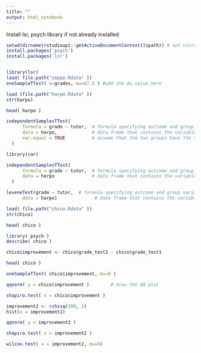 ```yaml
---
title: ""
output: html_notebook
---
```




Install lsr, psych library if not already installed
```r
setwd(dirname(rstudioapi::getActiveDocumentContext()$path)) # set curretn path as workpath
install.packages('psych')
install.packages('lsr')
```

```r

```


```r
library(lsr)
load( file.path("zeppo.Rdata" )) 
oneSampleTTest( x=grades, mu=67.5 ) #add the mu value here

```


```r

load (file.path("harpo.Rdata" ))
str(harpo)
```

```r
head( harpo )
```


```r
independentSamplesTTest( 
      formula = grade ~ tutor,  # formula specifying outcome and group variables
      data = harpo,             # data frame that contains the variables
      var.equal = TRUE          # assume that the two groups have the same variance
  )
```
```r
library(car)
```


```r
independentSamplesTTest( 
      formula = grade ~ tutor,  # formula specifying outcome and group variables
      data = harpo              # data frame that contains the variables
  )
```
```r
leveneTest(grade ~ tutor,  # formula specifying outcome and group variables
      data = harpo)              # data frame that contains the variables)
```


```r
load( file.path("chico.Rdata" ))
str(chico) 
```


```r
head( chico )
```


```r
library( psych )
describe( chico )
```



```r
chico$improvement <- chico$grade_test2 - chico$grade_test1 
```


```r
head( chico )
```
```r
oneSampleTTest( chico$improvement, mu=0 )
```
```r
qqnorm( y = chico$improvement )        # draw the QQ plot
```

```r
shapiro.test( x = chico$improvement )
```

```r
improvement2 <- rchisq(100, 2) 
hist(x = improvement2)
```
```r
qqnorm( y = improvement2 ) 
```
```r
shapiro.test( x = improvement2 )
```


```r
wilcox.test( x = improvement2, mu=0)
```

